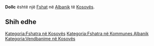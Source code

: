 {{Fshat në Kosovës
 | Emri                = Dollc
| sqi_D_name = Dollc
| sqi_D_FULL_NAME_RO = Dollc
| sqi_D_FULL_NAME_ND_RO = Dollc
| sqi_D_SORT_NAME_RG = DOLLC
| sqi_D_FULL_NAME_RG = Dollc
| sqi_D_FULL_NAME_ND_RG = Dollc
| sqi_V_name = Dolac
| sqi_V_FULL_NAME_RO = Dolac Dollci Lugu
| sqi_V_FULL_NAME_ND_RO = Dolac Dollci Lugu
| sqi_V_SORT_NAME_RG = DOLAC DOLLCI LUGU
| sqi_V_FULL_NAME_RG = Dolac Dollci Lugu
| sqi_V_FULL_NAME_ND_RG = Dolac Dollci Lugu
| srp_N_name = Dolac
| srp_N_FULL_NAME_RO = Dolac
| srp_N_FULL_NAME_ND_RO = Dolac
| srp_N_SORT_NAME_RG = DOLAC
| srp_N_FULL_NAME_RG = Dolac
| srp_N_FULL_NAME_ND_RG = Dolac
| srp_NS_name = Долац
| srp_NS_FULL_NAME_RO = Долац
| srp_NS_FULL_NAME_ND_RO = Долац
| srp_NS_SORT_NAME_RG = ДОЛАЦ
| srp_NS_FULL_NAME_RG = Долац
| srp_NS_FULL_NAME_ND_RG = Долац
| std_V_name = Dolci
| std_V_FULL_NAME_RO = Dolci Lug
| std_V_FULL_NAME_ND_RO = Dolci Lug
| std_V_SORT_NAME_RG = DOLCI LUG
| std_V_FULL_NAME_RG = Dolci Lug
| std_V_FULL_NAME_ND_RG = Dolci Lug

 | Emri (Rasa dhanore) = 
 | Figura              = 
 | Shteti              = Kosovo
 | Komuna              = Albanik
 | Kodi postar         = 
 | Sipërfaqja          = 

 | Popullsia           = 

 | Regj. i popullsisë  = 
 | Dend. e popullsisë  = 
 | Faqja zyrtare       = 
 <!--- Koordinatat ----> 
 | Gjerësia            = 42.596667
 | Gjatësia            = 20.595556
 | Lartësia            = 
}}
'''Dollc''' është një [[Fshat]] në [[Albanik]] të [[Kosovës]].

<!-- == Gjeografia == -->
<!-- == Historia == -->
<!-- == Demografia == -->
== Shih edhe ==
{{Komuna Albanik}}
{{Kosovo-Administrata-Cung}}

[[Kategoria:Fshatra në Kosovës]]
[[Kategoria:Fshatra në Kommunes Albanik]]
[[Kategoria:Vendbanime në Kosovës]]